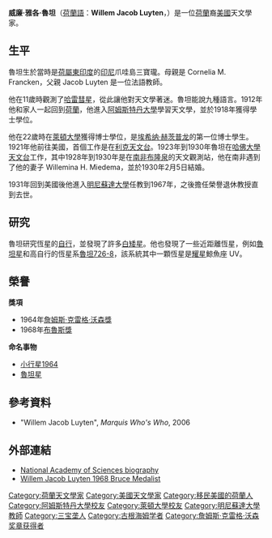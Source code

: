 {{Infobox scientist
|name              = 威廉·雅各·魯坦<BR>Willem Jacob Luyten
|image             =
|image_size       =
|caption           = 
|birth_date        = {{birth date|1899|3|7}}
|birth_place       = [[荷屬東印度|荷屬東印度]][[爪哇岛|爪哇岛]][[三寶瓏|三寶瓏]]
|death_date        = {{death date and age|1994|11|21|1899|3|7}}
|death_place       = {{USA}}[[明尼蘇達州|明尼蘇達州]][[明尼阿波利斯|明尼阿波利斯]]
|residence         = 
|citizenship       = 
|nationality       = {{NET}}<BR>{{USA}}
|ethnicity         = 
|field             = [[天文學|天文學]]
|work_institutions = [[利克天文台|利克天文台]],<br /> [[哈佛大學天文台|哈佛大學天文台]]<br />[[明尼苏达大学|明尼苏达大学]]
|alma_mater        = [[阿姆斯特丹大学|阿姆斯特丹大学]]<BR>[[萊頓大學|萊頓大學]]
|doctoral_advisor  = [[埃希纳·赫茨普龙|埃希纳·赫茨普龙]]
|doctoral_students = 
|known_for         = 
|author_abbrev_bot = 
|author_abbrev_zoo = 
|influences        = 
|influenced        = 
|prizes            = 1968年[[布魯斯獎|布魯斯獎]]
|religion          = 
|footnotes         = 
|signature         =
}}

'''威廉·雅各·魯坦'''（[[荷蘭語|荷蘭語]]：'''Willem Jacob Luyten'''，{{bd|1899年|3月7日|1994年|11月21日|catIdx=L}}）是一位[[荷蘭|荷蘭]]裔[[美國|美國]]天文學家。

==生平==
魯坦生於當時是[[荷屬東印度|荷屬東印度]]的[[印尼|印尼]]爪哇島三寶瓏。母親是 Cornelia M. Francken，父親 Jacob Luyten 是一位法語教師。

他在11歲時觀測了[[哈雷彗星|哈雷彗星]]，從此讓他對天文學著迷。魯坦能說九種語言。1912年他和家人一起回到[[荷蘭|荷蘭]]，他進入[[阿姆斯特丹大學|阿姆斯特丹大學]]學習天文學，並於1918年獲得學士學位。

他在22歲時在[[萊頓大學|萊頓大學]]獲得博士學位，是[[埃希纳·赫茨普龙|埃希纳·赫茨普龙]]的第一位博士學生。1921年他前往美國，首個工作是在[[利克天文台|利克天文台]]。1923年到1930年魯坦在[[哈佛大學天文台|哈佛大學天文台]]工作，其中1928年到1930年是在[[南非|南非]][[布隆泉|布隆泉]]的天文觀測站，他在南非遇到了他的妻子 Willemina H. Miedema，並於1930年2月5日結婚。

1931年回到美國後他進入[[明尼蘇達大學|明尼蘇達大學]]任教到1967年，之後擔任榮譽退休教授直到去世。

==研究==
魯坦研究恆星的[[自行|自行]]，並發現了許多[[白矮星|白矮星]]。他也發現了一些近距離恆星，例如[[魯坦星|魯坦星]]和高自行的恆星系[[魯坦726-8|魯坦726-8]]，該系統其中一顆恆星是[[耀星|耀星]]鯨魚座 UV。

==榮譽==
'''獎項'''
*1964年[[詹姆斯·克雷格·沃森獎|詹姆斯·克雷格·沃森獎]] 
*1968年[[布魯斯獎|布魯斯獎]] 
'''命名事物'''
*[[小行星1964|小行星1964]]
*[[魯坦星|魯坦星]]

==參考資料==
* "Willem Jacob Luyten", ''Marquis Who's Who'', 2006
 
==外部連結==
* [http://www.nap.edu/readingroom/books/biomems/wluyten.html National Academy of Sciences biography] {{Wayback|url=http://www.nap.edu/readingroom/books/biomems/wluyten.html |date=20120716190742 }}
* [http://www.phys-astro.sonoma.edu/BruceMedalists/Luyten/index.html Willem Jacob Luyten 1968 Bruce Medalist] {{Wayback|url=http://www.phys-astro.sonoma.edu/BruceMedalists/Luyten/index.html |date=20170604004402 }}

{{布鲁斯奖获得者}}
{{詹姆斯·克雷格·沃森奖章获得者}}
{{Authority control}}

{{DEFAULTSORT:Luyten, Willem}}
[[Category:荷蘭天文學家|Category:荷蘭天文學家]]
[[Category:美國天文學家|Category:美國天文學家]]
[[Category:移民美國的荷蘭人|Category:移民美國的荷蘭人]]
[[Category:阿姆斯特丹大學校友|Category:阿姆斯特丹大學校友]]
[[Category:萊頓大學校友|Category:萊頓大學校友]]
[[Category:明尼蘇達大學教師|Category:明尼蘇達大學教師]]
[[Category:三宝垄人|Category:三宝垄人]]
[[Category:古根海姆学者|Category:古根海姆学者]]
[[Category:詹姆斯·克雷格·沃森奖章获得者|Category:詹姆斯·克雷格·沃森奖章获得者]]